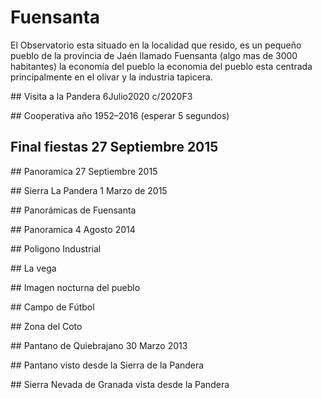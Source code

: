 # Fuensanta

El Observatorio esta situado en la localidad que resido, es un pequeño pueblo
de la provincia de Jaén llamado Fuensanta (algo mas de 3000 habitantes) la economía del pueblo la economia del pueblo esta
centrada principalmente en el olivar y la industria tapicera.

<Imagen src="fuensanta/entradarr.jpg" />

## Visita a la Pandera 6Julio2020 c/2020F3

<Imagen src="fuensanta/pandera2jpg.jpg" />

<Imagen src="fuensanta/pandera.jpg" />

## Cooperativa año 1952–2016 (esperar 5 segundos)

<Imagen src="fuensanta/fotos-cooperativa-005.gif" />

## Final fiestas 27 Septiembre 2015

<Imagen src="fuensanta/mosaico-fiesta-pueblo-27sep2015_re1.jpg" />

## Panoramica 27 Septiembre 2015

<Imagen src="fuensanta/panoramica-2-re.jpg" />

## Sierra La Pandera 1 Marzo de 2015

<Imagen src="fuensanta/cima-pandera.jpg" />
<Imagen src="fuensanta/pantano-1marzo2015.jpg" />
<Imagen src="fuensanta/sierraa-nevadapanoramica_marzo_20115.jpg" />

## Panorámicas de Fuensanta

<Imagen src="fuensanta/fuensanta.jpg" />
<Imagen src="fuensanta/panoramica4agosto2014.jpg" />
<Imagen src="fuensanta/sierrar-copia.jpg" />

## Panoramica 4 Agosto 2014

<Imagen src="fuensanta/panoramica-pueblo-nevado-8-enero-2010.jpg" />
<Imagen src="fuensanta/panoramica-vega.jpg" />
<Imagen src="fuensanta/mosaico-pro-re.jpg" />

## Poligono Industrial

<Imagen src="fuensanta/poligono-amanecer.jpg" />
<Imagen src="fuensanta/poligono-industrialimg_1813.jpg" />

## La vega

<Imagen src="fuensanta/vega-re-p3252261_1.jpg" />

## Imagen nocturna del pueblo

<Imagen src="fuensanta/re-pro-img_1740_filtered.jpg" />

## Campo de Fútbol

<Imagen src="fuensanta/futbol.jpg" />

## Zona del Coto

<Imagen src="fuensanta/panorama-2.jpg" />

## Pantano de Quiebrajano 30 Marzo 2013

<Imagen src="fuensanta/pantano-quiebrajano-30marzo-2013.jpg" />
<Imagen src="fuensanta/pantano-quiebrajano-30marzo-20131.jpg" />
<Imagen src="fuensanta/pantano-quiebrajano-30marzo-20132.jpg" />

## Pantano visto desde la Sierra de la Pandera

<Imagen src="fuensanta/pantano-pandera.jpg" />

## Sierra Nevada de Granada vista desde la Pandera

<Imagen src="fuensanta/sierra-nevadapa.jpg" />